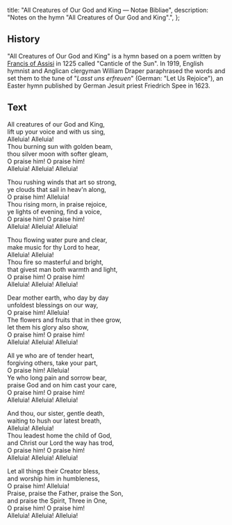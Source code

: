   title: "All Creatures of Our God and King — Notae Bibliae",
  description: "Notes on the hymn \"All Creatures of Our God and King\".",
};

<Initial text="All Creatures of Our God and King" />

## History

"All Creatures of Our God and King" is a hymn based on a poem written by [Francis of Assisi](/people/saints/medieval/francis-of-assisi) in 1225 called "Canticle of the Sun". In 1919, English hymnist and Anglican clergyman William Draper paraphrased the words and set them to the tune of "*Lasst uns erfreuen*" (German: "Let Us Rejoice"), an Easter hymn published by German Jesuit priest Friedrich Spee in 1623.

## Text

All creatures of our God and King,<br/>
lift up your voice and with us sing,<br/>
Alleluia! Alleluia!<br/>
Thou burning sun with golden beam,<br/>
thou silver moon with softer gleam,<br/>
O praise him! O praise him!<br/>
Alleluia! Alleluia! Alleluia!

Thou rushing winds that art so strong,<br/>
ye clouds that sail in heav'n along,<br/>
O praise him! Alleluia!<br/>
Thou rising morn, in praise rejoice,<br/>
ye lights of evening, find a voice,<br/>
O praise him! O praise him!<br/>
Alleluia! Alleluia! Alleluia!

Thou flowing water pure and clear,<br/>
make music for thy Lord to hear,<br/>
Alleluia! Alleluia!<br/>
Thou fire so masterful and bright,<br/>
that givest man both warmth and light,<br/>
O praise him! O praise him!<br/>
Alleluia! Alleluia! Alleluia!

Dear mother earth, who day by day<br/>
unfoldest blessings on our way,<br/>
O praise him! Alleluia!<br/>
The flowers and fruits that in thee grow,<br/>
let them his glory also show,<br/>
O praise him! O praise him!<br/>
Alleluia! Alleluia! Alleluia!

All ye who are of tender heart,<br/>
forgiving others, take your part,<br/>
O praise him! Alleluia!<br/>
Ye who long pain and sorrow bear,<br/>
praise God and on him cast your care,<br/>
O praise him! O praise him!<br/>
Alleluia! Alleluia! Alleluia!

And thou, our sister, gentle death,<br/>
waiting to hush our latest breath,<br/>
Alleluia! Alleluia!<br/>
Thou leadest home the child of God,<br/>
and Christ our Lord the way has trod,<br/>
O praise him! O praise him!<br/>
Alleluia! Alleluia! Alleluia!

Let all things their Creator bless,<br/>
and worship him in humbleness,<br/>
O praise him! Alleluia!<br/>
Praise, praise the Father, praise the Son,<br/>
and praise the Spirit, Three in One,<br/>
O praise him! O praise him!<br/>
Alleluia! Alleluia! Alleluia!
